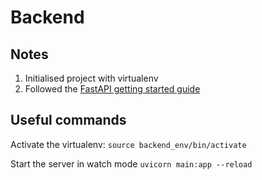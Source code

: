 # Backend

## Notes

1. Initialised project with virtualenv
2. Followed the [FastAPI getting started guide](https://fastapi.tiangolo.com/)

## Useful commands
Activate the virtualenv:
```source backend_env/bin/activate```

Start the server in watch mode
```uvicorn main:app --reload```
